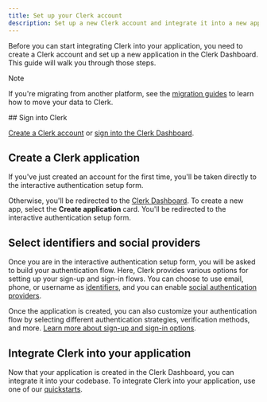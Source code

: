 ```yaml
---
title: Set up your Clerk account
description: Set up a new Clerk account and integrate it into a new application.
---
```


Before you can start integrating Clerk into your application, you need to create a Clerk account and set up a new application in the Clerk Dashboard. This guide will walk you through those steps.

> [!NOTE]
> If you're migrating from another platform, see the [migration guides](/docs/guides/development/migrating/overview) to learn how to move your data to Clerk.

<Steps>
  ## Sign into Clerk

  [Create a Clerk account](https://dashboard.clerk.com/sign-up) or [sign into the Clerk Dashboard](https://dashboard.clerk.com/).

  ## Create a Clerk application

  If you've just created an account for the first time, you'll be taken directly to the interactive authentication setup form.

  Otherwise, you'll be redirected to the [Clerk Dashboard](https://dashboard.clerk.com/). To create a new app, select the **Create application** card. You'll be redirected to the interactive authentication setup form.

  ## Select identifiers and social providers

  Once you are in the interactive authentication setup form, you will be asked to build your authentication flow. Here, Clerk provides various options for setting up your sign-up and sign-in flows. You can choose to use email, phone, or username as [identifiers](/docs/authentication/configuration/sign-up-sign-in-options#identifiers), and you can enable [social authentication providers](/docs/authentication/social-connections/oauth).

  Once the application is created, you can also customize your authentication flow by selecting different authentication strategies, verification methods, and more. [Learn more about sign-up and sign-in options](/docs/authentication/configuration/sign-up-sign-in-options).

  ## Integrate Clerk into your application

  Now that your application is created in the Clerk Dashboard, you can integrate it into your codebase. To integrate Clerk into your application, use one of our [quickstarts](/docs/quickstarts/overview).
</Steps>
